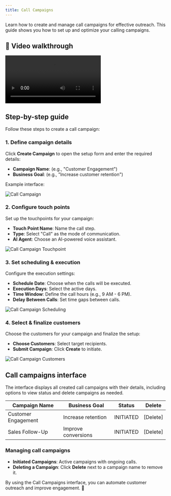 ```yaml
---
title: Call Campaigns
---
```


Learn how to create and manage call campaigns for effective outreach. This guide shows you how to set up and optimize your calling campaigns.

## 🎥 Video walkthrough

<div class="card-video">
  <video src="https://storage.googleapis.com/helpsessionvideos/Contactswing/Videos/callcamp.mp4" autoplay playsinline controls title="Call Campaigns Overview"></video>
</div>

## Step-by-step guide

Follow these steps to create a call campaign:

### 1. Define campaign details

Click **Create Campaign** to open the setup form and enter the required details:
- **Campaign Name**: (e.g., "Customer Engagement")
- **Business Goal**: (e.g., "Increase customer retention")

Example interface:

<img src="https://storage.googleapis.com/helpsessionvideos/Contactswing/images/camp1.jpg" alt="Call Campaign" />

### 2. Configure touch points

Set up the touchpoints for your campaign:
- **Touch Point Name**: Name the call step.
- **Type**: Select "Call" as the mode of communication.
- **AI Agent**: Choose an AI-powered voice assistant.

<img src="https://storage.googleapis.com/helpsessionvideos/Contactswing/images/touch.jpg" alt="Call Campaign Touchpoint" />

### 3. Set scheduling & execution

Configure the execution settings:
- **Schedule Date**: Choose when the calls will be executed.
- **Execution Days**: Select the active days.
- **Time Window**: Define the call hours (e.g., 9 AM - 6 PM).
- **Delay Between Calls**: Set time gaps between calls.

<img src="https://storage.googleapis.com/helpsessionvideos/Contactswing/images/touch.jpg" alt="Call Campaign Scheduling" />

### 4. Select & finalize customers

Choose the customers for your campaign and finalize the setup:
- **Choose Customers**: Select target recipients.
- **Submit Campaign**: Click **Create** to initiate.

<img src="https://storage.googleapis.com/helpsessionvideos/Contactswing/images/customers.jpg" alt="Call Campaign Customers" />

## Call campaigns interface

The interface displays all created call campaigns with their details, including options to view status and delete campaigns as needed.

| Campaign Name        | Business Goal            | Status    | Delete  |
|---------------------|-------------------------|-----------|---------|
| Customer Engagement | Increase retention      | INITIATED | [Delete]|
| Sales Follow-Up     | Improve conversions     | INITIATED | [Delete]|

### Managing call campaigns

- **Initiated Campaigns**: Active campaigns with ongoing calls.
- **Deleting a Campaign**: Click **Delete** next to a campaign name to remove it.

By using the Call Campaigns interface, you can automate customer outreach and improve engagement. 🚀